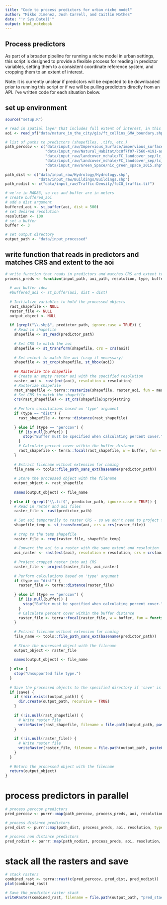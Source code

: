 ```yaml
---
title: "Code to process predictors for urban niche model"
author: "Mikko Jimenez, Josh Carrell, and Caitlin Mothes"
date: "'r Sys.Date()'"
output: html_notebook
---
```


## Process predictors

As part of a broader pipeline for running a niche model in urban settings, this script is designed to provide a flexible process for reading in predictor variables, setting them to a consistent coordinate reference system, and cropping them to an extent of interest. 

Note: it is currently unclear if predictors will be expected to be downloaded prior to running this script or if we will be pulling predictors directly from an API. I've written code for each situation below. 

## set up environment
```r
source("setup.R") 

# read in spatial layer that includes full extent of interest, in this case a boundary .shp
aoi <- read_sf("data/nature_in_the_city/gis/ft_collins_GMA_boundary.shp")

# list of paths to predictors (shapefiles, .tifs, etc.)
path_perccov <- c("data/input_raw/Impervious_Surface/impervious_surfaces_fort_collins_2015.shp",
                  "data/input_raw/Natural_Habitat/bc8f7f07-7560-4191-aa2e-8f274a1c29e7202046-1-133oxp5.v8wfi.shp",
                  "data/input_raw/landcover_mchale/FC_landcover_sep/lc_TreeCanopy.tif",
                  "data/input_raw/landcover_mchale/FC_landcover_sep/lc_Grass_Shrubs.tif",
                  "data/input_raw/Green_Space/nic_green_space_2015.shp"
                  )
path_dist <- c("data/input_raw/Hydrology/Hydrology.shp",
               "data/input_raw/Buildings/Buildings.shp")
path_nodist <- c("data/input_raw/Traffic-Density/foCO_traffic.tif")

# we're in NAD83, so res and buffer are in meters
# create buffered_aoi
# add a dist argument
buffered_aoi <- st_buffer(aoi, dist = 500)
# set desired resolution
resolution <- 100
# set a buffer
buffer <- 3

# set output directory
output_path <- "data/input_processed"
```

## write function that reads in predictors and matches CRS and extent to the aoi
```r
# write function that reads in predictors and matches CRS and extent to the aoi
process_preds <- function(input_path, aoi_path, resolution, type, buffer, save, output_path) {
  
  # aoi buffer idea
  #buffered_aoi <- st_buffer(aoi, dist = dist)
  
  # Initialize variables to hold the processed objects
  rast_shapefile <- NULL
  raster_file <- NULL
  output_object <- NULL
  
  if (grepl("\\.shp$", predictor_path, ignore.case = TRUE)) {
    # Read in shapefile
    shapefile <- st_read(predictor_path)
    
    # Set CRS to match the aoi
    shapefile <- st_transform(shapefile, crs = crs(aoi))
    
    # Set extent to match the aoi (crop if necessary)
    shapefile <- st_crop(shapefile, st_bbox(aoi))
    
    ## Rasterize the shapefile
    # Create an empty raster aoi with the specified resolution
    raster_aoi <- rast(ext(aoi), resolution = resolution)
    # Rasterize shapefile 
    rast_shapefile <- terra::rasterize(shapefile, raster_aoi, fun = mean)
    # Set CRS to match the shapefile
    crs(rast_shapefile) <- st_crs(shapefile)$proj4string
    
    # Perform calculations based on 'type' argument
    if (type == "dist") {
      rast_shapefile <- terra::distance(rast_shapefile)
      
    } else if (type == "perccov") {
      if (is.null(buffer)) {
        stop("Buffer must be specified when calculating percent cover.")
      }
      # Calculate percent cover within the buffer distance
      rast_shapefile <- terra::focal(rast_shapefile, w = buffer, fun = function(x) mean(!is.na(x), na.rm = TRUE) * 100)
    }
    
    # Extract filename without extension for naming 
    file_name <- tools::file_path_sans_ext(basename(predictor_path))
    
    # Store the processed object with the filename
    output_object <- rast_shapefile
    
    names(output_object) <- file_name
    
  } else if (grepl("\\.tif$", predictor_path, ignore.case = TRUE)) {
    # Read in raster and aoi files
    raster_file <- rast(predictor_path)
    
    # Set aoi temporarily to raster CRS - so we don't need to project full, large rasters
    shapefile_temp <- st_transform(aoi, crs = crs(raster_file))
    
    # crop to the temp shapefile
    raster_file <- crop(raster_file, shapefile_temp)
    
    # Convert the aoi to a raster with the same extent and resolution
    aoi_raster <- rast(ext(aoi), resolution = resolution, crs = crs(aoi))
    
    # Project cropped raster into aoi CRS
    raster_file <- project(raster_file, aoi_raster)
    
    # Perform calculations based on 'type' argument
    if (type == "dist") {
      raster_file <- terra::distance(raster_file)
      
    } else if (type == "perccov") {
      if (is.null(buffer)) {
        stop("Buffer must be specified when calculating percent cover.")
      }
      # Calculate percent cover within the buffer distance
      raster_file <- terra::focal(raster_file, w = buffer, fun = function(x) mean(!is.na(x), na.rm = TRUE) * 100)
    }
    
    # Extract filename without extension for naming
    file_name <- tools::file_path_sans_ext(basename(predictor_path))
    
    # Store the processed object with the filename
    output_object <- raster_file
    
    names(output_object) <- file_name
    
  } else {
    stop("Unsupported file type.")
  }
  
  # Save the processed objects to the specified directory if 'save' is TRUE
  if (save) {
    if (!dir.exists(output_path)) {
      dir.create(output_path, recursive = TRUE)
    }
    
    if (!is.null(rast_shapefile)) {
      # Write raster file
      writeRaster(rast_shapefile, filename = file.path(output_path, paste0(file_name, ".tif")), overwrite = TRUE)
    }
    
    if (!is.null(raster_file)) {
      # Write raster file
      writeRaster(raster_file, filename = file.path(output_path, paste0(file_name, ".tif")), overwrite = TRUE)
    }
  }
  
  # Return the processed object with the filename
  return(output_object)
}
```

# process predictors in parallel 
```r
# process perccov predictors
pred_perccov <- purrr::map(path_perccov, process_preds, aoi, resolution, type="perccov", buffer, save=FALSE, output_path) %>% set_names(tools::file_path_sans_ext(basename(path_perccov)))

# process distance predictors
pred_dist <- purrr::map(path_dist, process_preds, aoi, resolution, type="dist", buffer, save=FALSE, output_path) %>% set_names(tools::file_path_sans_ext(basename(path_dist)))

# process non distance predictors
pred_nodist <- purrr::map(path_nodist, process_preds, aoi, resolution, type="nodist", buffer, save=FALSE, output_path) %>% set_names(tools::file_path_sans_ext(basename(path_nodist)))
```
# stack all the rasters and save
```r
# stack rasters
combined_rast <- terra::rast(c(pred_perccov, pred_dist, pred_nodist))
plot(combined_rast)

# Save the predictor raster stack
writeRaster(combined_rast, filename = file.path(output_path, "pred_stack.tif"), overwrite = TRUE)
```



